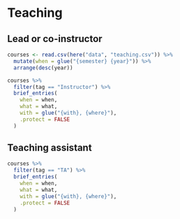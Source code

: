 
# **Teaching**
## **Lead or co-instructor**

```r
courses <- read.csv(here("data", "teaching.csv")) %>% 
  mutate(when = glue("{semester} {year}")) %>% 
  arrange(desc(year))

courses %>% 
  filter(tag == "Instructor") %>% 
  brief_entries(
    when = when,
    what = what,
    with = glue("{with}, {where}"),
    .protect = FALSE
  )
```
## **Teaching assistant**
```r
courses %>% 
  filter(tag == "TA") %>% 
  brief_entries(
    when = when,
    what = what,
    with = glue("{with}, {where}"),
    .protect = FALSE
  )
```

\vspace{12pt}